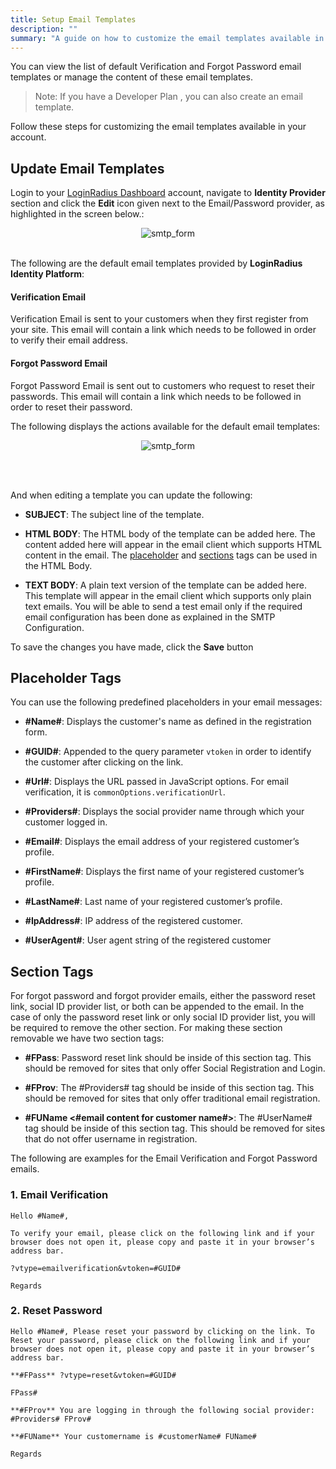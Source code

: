 ```yaml
---
title: Setup Email Templates
description: ""
summary: "A guide on how to customize the email templates available in your account"
---
```



You can view the list of default Verification and Forgot Password email templates or manage the content of these email templates.

> Note: If you have a Developer Plan , you can also create an email template.


Follow these steps for customizing the email templates available in your account.

## Update Email Templates

Login to your <a href="https://dashboard.loginradius.com/dashboard" target="_blank">LoginRadius Dashboard</a>  account, navigate to **Identity Provider** section and click the **Edit** icon given next to the Email/Password provider, as highlighted in the screen below.:

<div style="text-align:center">
  <img src="../assets/smtp_1.png" alt="smtp_form" />
</div>
<br/>

The following are the default email templates provided by **LoginRadius Identity Platform**:

#### **Verification Email**

Verification Email is sent to your customers when they first register from your site. This email will contain a link which needs to be followed in order to verify their email address.

#### **Forgot Password Email**

Forgot Password Email is sent out to customers who request to reset their passwords. This email will contain a link which needs to be followed in order to reset their password.

<!---
#### <Pro> **Welcome Email** </Pro>

Welcome Email is sent to customers when they successfully registers and verify themselves using verfication email.

When you select an email template from the left side menu, the template details wil appear on the screen, and you can perform the following actions:

 - **Edit**: Use this option to edit the existing email template.
 - **Reset**: Use this option to reset the default templates in the original state.
-->

The following displays the actions available for the default email templates:

<div style="text-align:center">
  <img src="../assets/smtp_2.jpg" alt="smtp_form" />
</div>

<br></br>

And when editing a template you can update the following:

 - **SUBJECT**: The subject line of the template.

 - **HTML BODY**: The HTML body of the template can be added here. The content added here will appear in the email client which supports HTML content in the email. The [placeholder](#placeholder-tags) and [sections](#section-tags) tags can be used in the HTML Body.


 - **TEXT BODY**: A plain text version of the template can be added here. This template will appear in the email client which supports only plain text emails. You will be able to send a test email only if the required email configuration has been done as explained in the SMTP Configuration.

To save the changes you have made, click the **Save** button

## Placeholder Tags

  You  can use the following predefined placeholders in your email messages:

  - **#Name#**: Displays the customer's name as defined in the registration form.
  - **#GUID#**: Appended to the query parameter `vtoken` in order to identify the customer after clicking on the link.
  - **#Url#**: Displays the URL passed in JavaScript options. For email verification, it is `commonOptions.verificationUrl`.

  - **#Providers#**: Displays the social provider name through which your customer logged in.
  - **#Email#**: Displays the email address of your registered customer’s profile.
  - **#FirstName#**: Displays the first name of your registered customer’s profile.
  - **#LastName#**: Last name of your registered customer’s profile.
  - **#IpAddress#**: IP address of the registered customer.
  - **#UserAgent#**: User agent string of the registered customer

 ## Section Tags

 For forgot password and forgot provider emails, either the password reset link, social ID provider list, or both can be appended to the email. In the case of only the password reset link or only social ID provider list, you will be required to remove the other section. For making these section removable we have two section tags:

 - **#FPass**: Password reset link should be inside of this section tag. This should be removed for sites that only offer Social Registration and Login.

 - **#FProv**: The #Providers# tag should be inside of this section tag. This should be removed for sites that only offer traditional email registration.

 - **#FUName <#email content for customer name#>**: The #UserName# tag should be inside of this section tag. This should be removed for sites that do not offer username in registration.

 The following are examples for the Email Verification and Forgot Password emails.

### 1. Email Verification

```
Hello #Name#,

To verify your email, please click on the following link and if your browser does not open it, please copy and paste it in your browser’s address bar.

?vtype=emailverification&vtoken=#GUID#

Regards
```
<!--
 **Note**: If you pass commonOptions.verificationUrl option through customer Registration Getting Started than you should use #Url# tag instead of static URL ()
-->
  ### 2. Reset Password

```
Hello #Name#, Please reset your password by clicking on the link. To Reset your password, please click on the following link and if your browser does not open it, please copy and paste it in your browser’s address bar.

**#FPass** ?vtype=reset&vtoken=#GUID#

FPass#

**#FProv** You are logging in through the following social provider: #Providers# FProv#

**#FUName** Your customername is #customerName# FUName#

Regards
```
